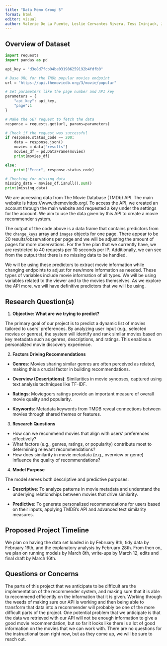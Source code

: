 ```yaml
---
title: "Data Memo Group 5"
format: html
editor: visual
author: Valerie De La Fuente, Leslie Cervantes Rivera, Tess Ivinjack, Jiajia Feng
---
```


## Overview of Dataset

```python
import requests
import pandas as pd

api_key = "d3e8d7fcb94be031986259192b4fdfb0"

# Base URL for the TMDb popular movies endpoint
url = "https://api.themoviedb.org/3/movie/popular"

# Set parameters like the page number and API key
parameters = {
    "api_key": api_key,
    "page":1
}

# Make the GET request to fetch the data
response = requests.get(url, params=parameters)

# Check if the request was successful
if response.status_code == 200:
    data = response.json()  
    movies = data["results"] 
    movies_df = pd.DataFrame(movies)
    print(movies_df)

else:
    print("Error", response.status_code)

# Checking for missing data
missing_data = movies_df.isnull().sum()
print(missing_data)
```

We are accessing data from The Movie Database (TMDb) API. The main website is https://www.themoviedb.org/. To access the API, we created an account through the main website and requested a key under the settings for the account. We aim to use the data given by this API to create a movie recommender system.

The output of the code above is a data frame that contains predictors from the `change_keys` array and `images` objects for one page. There appear to be 20 results/observations per page and we will be adjusting the amount of pages for more observations. For the free plan that we currently have, we are restricted to 40 requests per 10 seconds per IP. Additionally, we can see from the output that there is no missing data to be handled.

We will be using these predictors to extract movie information while changing endpoints to adjust for new/more information as needed. These types of variables include movie information of all types. We will be using variables related to the viewer and to the movies themselves. As we explore the API more, we will have definitive predictors that we will be using.

## Research Question(s)

1.  **Objective: What are we trying to predict?**

The primary goal of our project is to predict a dynamic list of movies tailored to users’ preferences. By analyzing user input (e.g., selected movies or genres), the system will identify and rank similar movies based on key metadata such as genres, descriptions, and ratings. This enables a personalized movie discovery experience.

2.  **Factors Driving Recommendations**

-   **Genres**: Movies sharing similar genres are often perceived as related, making this a crucial factor in building recommendations.

-   **Overview (Descriptions)**: Similarities in movie synopses, captured using text analysis techniques like TF-IDF.

-   **Ratings**: Moviegoers ratings provide an important measure of overall movie quality and popularity.

-   **Keywords**: Metadata keywords from TMDB reveal connections between movies through shared themes or features.

3.  **Research Questions**

-   How can we recommend movies that align with users’ preferences effectively?
-   What factors (e.g., genres, ratings, or popularity) contribute most to determining relevant recommendations?
-   How does similarity in movie metadata (e.g., overview or genre) influence the quality of recommendations?

4.  **Model Purpose**

The model serves both descriptive and predictive purposes:

-   **Descriptive**: To analyze patterns in movie metadata and understand the underlying relationships between movies that drive similarity.

-   **Predictive**: To generate personalized recommendations for users based on their inputs, applying TMDB’s API and advanced text similarity measures.

## Proposed Project Timeline

We plan on having the data set loaded in by February 8th, tidy data by February 16th, and the explanatory analysis by February 28th. From then on, we plan on running models by March 8th, write-ups by March 12, edits and final draft by March 16th.

## Questions or Concerns

The parts of this project that we anticipate to be difficult are the implementation of the recommender system, and making sure that it is able to recommend efficiently on the information that it is given. Working through the weeds of making sure our API is working and then being able to transform that data into a recommender will probably be one of the more difficult parts of the project. One potential problem that we anticipate is that the data we retrieved with our API will not be enough information to give a good movie recommendation, but so far it looks like there is a lot of good information on the movies that we can work with. There are no questions for the instructional team right now, but as they come up, we will be sure to reach out.
